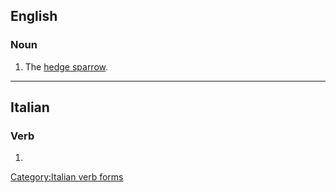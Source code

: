 ==English==

===Noun===
{{en-noun}}

# {{context|UK|dialect|lang=en}} The [[hedge sparrow]].

{{Webster 1913}}

----

==Italian==

===Verb===
{{head|it|verb form}}

# {{inflection of|sparere||3|s|phis|lang=it}}

[[Category:Italian verb forms]]